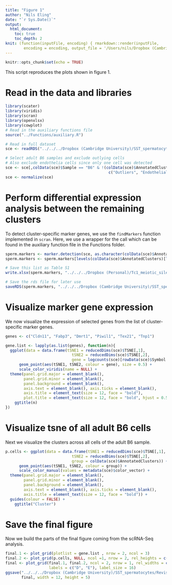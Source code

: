 ```yaml
---
title: "Figure 1"
author: "Nils Eling"
date: "`r Sys.Date()`"
output: 
  html_document:
    toc: true
    toc_depth: 2
knit: (function(inputFile, encoding) { rmarkdown::render(inputFile, 
        encoding = encoding, output_file = '/Users/nils/Dropbox (Cambridge University)/SST_spermatocytes/Analysis/Figures/Fig_1.html') })
---
```


```r
knitr::opts_chunk$set(echo = TRUE)
```

This script reproduces the plots shown in figure 1.

# Read in the data and libraries

```r
library(scater)
library(viridis)
library(scran)
library(openxlsx)
library(cowplot)
# Read in the auxiliary functions file
source("../Functions/auxiliary.R")
```

```r
# Read in full dataset
sce <- readRDS("../../../Dropbox (Cambridge University)/SST_spermatocytes/Analysis/data/10X_data/SCE_all.rds")

# Select adult B6 samples and exclude outlying cells 
# Also exclude endothelia cells since only one cell was detected
sce <- sce[,colData(sce)$Sample == "B6" & !(colData(sce)$AnnotatedClusters %in% 
                                             c("Outliers", "Endothelial_cells"))]
sce <- normalize(sce)
```

# Perform differential expression analysis between the remaining clusters

To detect cluster-specific marker genes, we use the `findMarkers` function implemented in `scran`.
Here, we use a wrapper for the call which can be found in the auxiliary function file in the Functions
folder.

```r
sperm.markers <- marker.detection(sce, as.character(colData(sce)$AnnotatedClusters))
sperm.markers <- sperm.markers[levels(colData(sce)$AnnotatedClusters)[levels(colData(sce)$AnnotatedClusters) %in% unique(colData(sce)$AnnotatedClusters)]]

# Save this list as Table S1
write.xlsx(sperm.markers, "../../../Dropbox (Personal)/Tc1_meiotic_silencing/Revisions/Figures/Supplemental Tables//Table_S2.xlsx")

# Save the rds file for later use
saveRDS(sperm.markers, "../../../Dropbox (Cambridge University)/SST_spermatocytes/Analysis/10X/Results/Marker_genes/Marker_genes_B6.rds")
```

# Visualize marker gene expression

We now visualize the expression of selected genes from the list of
cluster-specific marker genes.

```r
genes <- c("Cldn11", "Fabp3", "Dmrt1", "Piwil1", "Tex21", "Tnp1")

gene.list <- lapply(as.list(genes), function(n){
  ggplot(data = data.frame(tSNE1 = reducedDims(sce)$TSNE[,1],
                             tSNE2 = reducedDims(sce)$TSNE[,2],
                             gene = logcounts(sce)[rowData(sce)$Symbol == n,])) +
      geom_point(aes(tSNE1, tSNE2, colour = gene), size = 0.5) +
      scale_color_viridis(name = NULL) + 
  theme(panel.grid.major = element_blank(),
        panel.grid.minor = element_blank(),
        panel.background = element_blank(),
        axis.text = element_blank(), axis.ticks = element_blank(),
        axis.title = element_text(size = 12, face = "bold"),
        plot.title = element_text(size = 12, face = "bold", hjust = 0.5)) +
    ggtitle(n)
})
```

# Visualize tsne of all adult B6 cells

Next we visualize the clusters across all cells of the adult B6 sample.

```r
p.cells <- ggplot(data = data.frame(tSNE1 = reducedDims(sce)$TSNE[,1],
                             tSNE2 = reducedDims(sce)$TSNE[,2],
                             group = colData(sce)$AnnotatedClusters)) +
      geom_point(aes(tSNE1, tSNE2, colour = group)) +
      scale_color_manual(values = metadata(sce)$color_vector) + 
  theme(panel.grid.major = element_blank(),
        panel.grid.minor = element_blank(),
        panel.background = element_blank(),
        axis.text = element_blank(), axis.ticks = element_blank(),
        axis.title = element_text(size = 12, face = "bold")) + 
  guides(colour = FALSE) +
    ggtitle("Cluster")
```

# Save the final figure

Now we build the parts of the final figure coming from the scRNA-Seq analysis.

```r
final.1 <- plot_grid(plotlist = gene.list , nrow = 2, ncol = 3)
final.2 <- plot_grid(p.cells, NULL, ncol =1, nrow = 2, rel_heights = c(3,1))
final <- plot_grid(final.1, final.2, ncol = 2, nrow = 1, rel_widths = c(2.5,1), 
                   labels = c("D", "E"), label_size = 16)
ggsave("../../../Dropbox (Cambridge University)/SST_spermatocytes/Revisions/Results/New_figures/Fig_1/Fig_1.pdf",
       final, width = 12, height = 5)
```